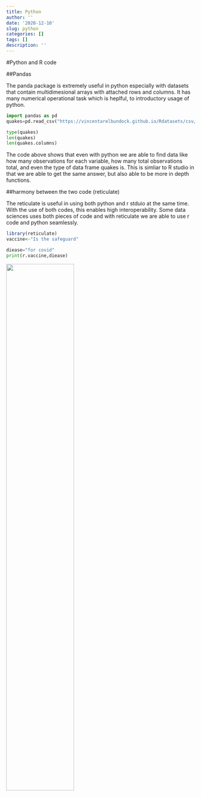 ```yaml
---
title: Python
author: ''
date: '2020-12-10'
slug: python
categories: []
tags: []
description: ''
---
```


#Python and R code

##Pandas

The panda package is extremely useful in python especially with datasets that contain multidimesional arrays with attached rows and columns. It has many numerical operational task which is heplful, to introductory usage of python. 

```python
import pandas as pd
quakes=pd.read_csv("https://vincentarelbundock.github.io/Rdatasets/csv/datasets/quakes.csv",index_col=0)

type(quakes)
len(quakes)
len(quakes.columns)
```

The code above shows that even with python we are able to find data like how many observations for each variable, how many total observations total, and even the type of data frame quakes is. This is simliar to R studio in that we are able to get the same answer, but also able to be more in depth functions.

##harmony between the two code (reticulate)

The reticulate is useful in using both python and r stduio at the same time. With the use of both codes, this enables high interoperability. Some data sciences uses both pieces of code and with reticulate we are able to use r code and python seamlessly. 

```R
library(reticulate)
vaccine<-"Is the safeguard"
```


```python
diease="for covid"
print(r.vaccine,diease)
```

![](/post/2020-12-10-python_files/Screenshot (111).png){width=60%}
